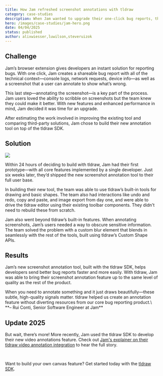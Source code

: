 ```yaml
---
title: How Jam refreshed screenshot annotations with tldraw
category: case-studies
description: When Jam wanted to upgrade their one-click bug reports, they chose tldraw and shipped better screenshot annotations in six weeks.
hero: /images/case-studies/jam-hero.png
date: 04/04/2025
status: published
author: alixwiesser,luwilson,steveruizok
---
```


## Challenge

Jam’s browser extension gives developers an instant solution for reporting bugs. With one click, Jam creates a shareable bug report with all of the technical context—console logs, network requests, device info—as well as a screenshot that a user can annotate to show what’s wrong.

This last step—annotating the screenshot—is a key part of the process. Jam users loved the ability to scribble on screenshots but the team knew they could make it better. With new features and enhanced performance in mind, Jam decided it was time for an upgrade.

After estimating the work involved in improving the existing tool and comparing third-party solutions, Jam chose to build their new annotation tool on top of the tldraw SDK.

## Solution

<Image src="/images/case-studies/jam-blur-2.png" />

Within 24 hours of deciding to build with tldraw, Jam had their first prototype—with all core features implemented by a single developer. Just six weeks later, they’d shipped the new screenshot annotation tool to their full user base.

In building their new tool, the team was able to use tldraw’s built-in tools for drawing and basic shapes. The team also had interactions like undo and redo, copy and paste, and image export from day one, and were able to drive the tldraw editor using their existing toolbar components. They didn't need to rebuild these from scratch.

Jam also went beyond tldraw’s built-in features. When annotating screenshots, Jam’s users needed a way to obscure sensitive information. The team solved the problem with a custom blur element that blends in seamlessly with the rest of the tools, built using tldraw’s Custom Shape APIs.

## Results

Jam’s new screenshot annotation tool, built with the tldraw SDK, helps developers send better bug reports faster and more easily. With tldraw, Jam was able to bring their screenshot annotation feature up to the same level of quality as the rest of the product.

<Callout type="quote">
When you need to annotate something and it just draws beautifully—these subtle, high-quality signals matter. tldraw helped us create an annotation feature without diverting resources from our core bug reporting product.\
**– Rui Conti, Senior Software Engineer at Jam**

</Callout>

## Update 2025

But wait, there’s more! More recently, Jam used the tldraw SDK to develop their new video annotations feature. Check out [Jam's explainer on their tldraw video annotation integration](https://www.youtube.com/watch?v=tHQW_K2pEgI&embeds_referring_euri=https%3A%2F%2Fwww.notion.so%2F&source_ve_path=MjM4NTE) to hear the full story.

<YouTube src="https://www.youtube.com/watch?v=tHQW_K2pEgI" />

<br />

Want to build your own canvas feature? Get started today with the [tldraw SDK](http://tldraw.dev).
